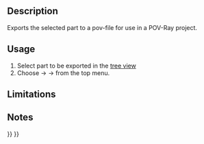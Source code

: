 <languages/>

{{Docnav
|[[Raytracing_WriteCamera|Export camera to povray]]
|
|[[Raytracing_Workbench|Raytracing]]
|IconL=Raytracing_WriteCamera.svg
|IconR=
|IconC=Workbench_Raytracing.svg
}}

<div class="mw-translate-fuzzy">
{{GuiCommand/ru
|Name=Raytracing WritePart 
|Name/ru=Raytracing WritePart 
|MenuLocation=Трассировка лучей → Экспортировать деталь в POV-Ray
|Workbenches=[[Raytracing_Workbench/ru|Raytracing]]
|Shortcut=
|SeeAlso=
}}
</div>

==Description==

Exports the selected part to a pov-file for use in a POV-Ray project.

==Usage==

# Select part to be exported in the [[Tree_view|tree view]]
# Choose {{KEY|Raytracing}}  →  {{KEY|Utilities}}  →{{KEY|[[Image:Raytracing_WritePart.svg|32px]] Export part to POV-Ray}} from the top menu.

==Limitations==


==Notes==


{{Docnav
|[[Raytracing_WriteCamera|Export camera to povray]]
|
|[[Raytracing_Workbench|Raytracing]]
|IconL=Raytracing_WriteCamera.svg
|IconR=
|IconC=Workbench_Raytracing.svg
}}

{{Raytracing_Tools_navi{{#translation:}}}}
{{Userdocnavi{{#translation:}}}}